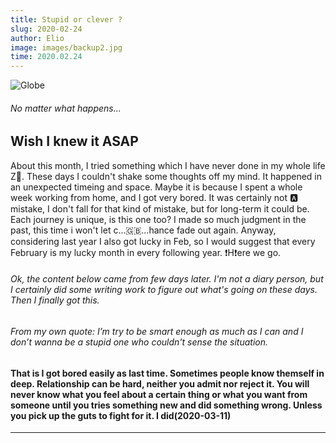 ```yaml
---
title: Stupid or clever ?
slug: 2020-02-24
author: Elio
image: images/backup2.jpg
time: 2020.02.24
---
```


![Globe](images/backup2.jpg)

###### No matter what happens...

## Wish I knew it ASAP

About this month, I tried something which I have never done in my whole life Z🥊. These days I couldn't shake some thoughts off my mind.
It happened in an unexpected timeing and space. Maybe it is because I spent a whole week working from home, and I got very bored.
It was certainly not 🅰️ mistake, I don't fall for that kind of mistake, but for long-term it could be. Each journey is unique, is this one too?
I made so much judgment in the past, this time i won't let c...🇬🇧...hance fade out again.
Anyway, considering last year I also got lucky in Feb, so I would suggest that every February is my lucky month in every following year.
❗️H❗️ere we go.

###### Ok, the content below came from few days later. I'm not a diary person, but I certainly did some writing work to figure out what's going on these days. Then I finally got this.

###### From my own quote: I’m try to be smart enough as much as I can and I don’t wanna be a stupid one who couldn't sense the situation.

#### That is I got bored easily as last time. Sometimes people know themself in deep. Relationship can be hard, neither you admit nor reject it. You will never know what you feel about a certain thing or what you want from someone until you tries something new and did something wrong. Unless you pick up the guts to fight for it. I did(2020-03-11)

---

